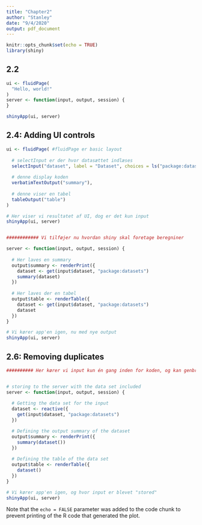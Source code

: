 ```yaml
---
title: "Chapter2"
author: "Stanley"
date: "9/4/2020"
output: pdf_document
---
```


```r
knitr::opts_chunk$set(echo = TRUE)
library(shiny)
```


## 2.2
```r
ui <- fluidPage(
  "Hello, world!"
)
server <- function(input, output, session) {
}

shinyApp(ui, server)
```

## 2.4: Adding UI controls
```r

ui <- fluidPage( #fluidPage er basic layout
  
  # selectInput er der hvor datasættet indlæses
  selectInput("dataset", label = "Dataset", choices = ls("package:datasets")),
  
  # denne display koden
  verbatimTextOutput("summary"),
  
  # denne viser en tabel
  tableOutput("table")
)

# Her viser vi resultatet af UI, dog er det kun input
shinyApp(ui, server)


############ Vi tilføjer nu hvordan shiny skal foretage beregniner

server <- function(input, output, session) {
  
  # Her laves en summary
  output$summary <- renderPrint({
    dataset <- get(input$dataset, "package:datasets")
    summary(dataset)
  })
  
  # Her laves der en tabel
  output$table <- renderTable({
    dataset <- get(input$dataset, "package:datasets")
    dataset
  })
}

# Vi kører app'en igen, nu med nye output
shinyApp(ui, server)


```

## 2.6: Removing duplicates
```r


########## Her kører vi input kun én gang inden for koden, og kan genbruge det


# storing to the server with the data set included
server <- function(input, output, session) {
  
  # Getting the data set for the input
  dataset <- reactive({
    get(input$dataset, "package:datasets")
  })

  # Defining the output summary of the dataset
  output$summary <- renderPrint({
    summary(dataset())
  })
  
  # Defining the table of the data set
  output$table <- renderTable({
    dataset()
  })
}

# Vi kører app'en igen, og hvor input er blevet "stored"
shinyApp(ui, server)


```




Note that the `echo = FALSE` parameter was added to the code chunk to prevent printing of the R code that generated the plot.
